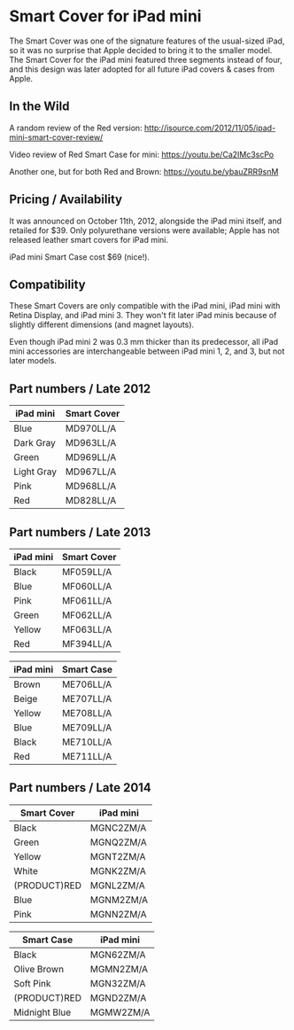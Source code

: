# Smart Cover for iPad mini

The Smart Cover was one of the signature features of the usual-sized iPad, so it was no surprise that Apple decided to bring it to the smaller model. The Smart Cover for the iPad mini featured three segments instead of four, and this design was later adopted for all future iPad covers & cases from Apple.

## In the Wild

A random review of the Red version: http://isource.com/2012/11/05/ipad-mini-smart-cover-review/

Video review of Red Smart Case for mini: https://youtu.be/Ca2IMc3scPo

Another one, but for both Red and Brown: https://youtu.be/ybauZRR9snM

## Pricing / Availability

It was announced on October 11th, 2012, alongside the iPad mini itself, and retailed for $39. Only polyurethane versions were available; Apple has not released leather smart covers for iPad mini.

iPad mini Smart Case cost $69 (nice!).

## Compatibility

These Smart Covers are only compatible with the iPad mini, iPad mini with Retina Display, and iPad mini 3. They won't fit later iPad minis because of slightly different dimensions (and magnet layouts).

Even though iPad mini 2 was 0.3 mm thicker than its predecessor, all iPad mini accessories are interchangeable between iPad mini 1, 2, and 3, but not later models.

## Part numbers / Late 2012

| iPad mini  | Smart Cover |
| ---------- | ----------- |
| Blue       | MD970LL/A   |
| Dark Gray  | MD963LL/A   |
| Green      | MD969LL/A   |
| Light Gray | MD967LL/A   |
| Pink       | MD968LL/A   |
| Red        | MD828LL/A   |

## Part numbers / Late 2013

| iPad mini | Smart Cover |
| --------- | ----------- |
| Black     | MF059LL/A   |
| Blue      | MF060LL/A   |
| Pink      | MF061LL/A   |
| Green     | MF062LL/A   |
| Yellow    | MF063LL/A   |
| Red       | MF394LL/A   |

| iPad mini | Smart Case |
| --------- | ---------- |
| Brown     | ME706LL/A  |
| Beige     | ME707LL/A  |
| Yellow    | ME708LL/A  |
| Blue      | ME709LL/A  |
| Black     | ME710LL/A  |
| Red       | ME711LL/A  |

## Part numbers / Late 2014

| Smart Cover  | iPad mini |
| ------------ | --------- |
| Black        | MGNC2ZM/A |
| Green        | MGNQ2ZM/A |
| Yellow       | MGNT2ZM/A |
| White        | MGNK2ZM/A |
| (PRODUCT)RED | MGNL2ZM/A |
| Blue         | MGNM2ZM/A |
| Pink         | MGNN2ZM/A |

| Smart Case    | iPad mini |
| ------------- | --------- |
| Black         | MGN62ZM/A |
| Olive Brown   | MGMN2ZM/A |
| Soft Pink     | MGN32ZM/A |
| (PRODUCT)RED  | MGND2ZM/A |
| Midnight Blue | MGMW2ZM/A |
